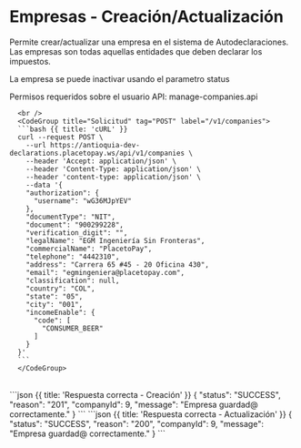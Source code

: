 <MissingTranslationBanner />

# Empresas - Creación/Actualización

Permite crear/actualizar una empresa en el sistema de Autodeclaraciones. Las empresas son todas aquellas entidades que deben declarar los impuestos.

La empresa se puede inactivar usando el parametro status

Permisos requeridos sobre el usuario API: manage-companies.api

<Row>
  <Col>
        <ApiReader
          path="/api/v1/companies"
          method="POST"
          api={props.refs}
        />
  </Col>
   <Col sticky>

      <br />
      <CodeGroup title="Solicitud" tag="POST" label="/v1/companies">
      ```bash {{ title: 'cURL' }}
      curl --request POST \
        --url https://antioquia-dev-declarations.placetopay.ws/api/v1/companies \
        --header 'Accept: application/json' \
        --header 'Content-Type: application/json' \
        --header 'content-type: application/json' \
        --data '{
        "authorization": {
          "username": "wG36MJpYEV"
        },
        "documentType": "NIT",
        "document": "900299228",
        "verification_digit": "",
        "legalName": "EGM Ingeniería Sin Fronteras",
        "commercialName": "PlacetoPay",
        "telephone": "4442310",
        "address": "Carrera 65 #45 - 20 Oficina 430",
        "email": "egmingeniera@placetopay.com",
        "classification": null,
        "country": "COL",
        "state": "05",
        "city": "001",
        "incomeEnable": {
          "code": [
            "CONSUMER_BEER"
          ]
        }
      }'
      ```
      </CodeGroup>
  </Col>
</Row>

<Row>
  <Col>
    <ApiReader
      path="/api/v1/companies"
      method="post"
      type="response"
      api={props.refs}
    />
  </Col>

  <Col sticky>
    <br />
    <CodeGroup title="Respuesta">
    ```json {{ title: 'Respuesta correcta - Creación' }}
    {
      "status": "SUCCESS",
      "reason": "201",
      "companyId": 9,
      "message": "Empresa guardad@ correctamente."
    }
    ```
    ```json {{ title: 'Respuesta correcta - Actualización' }}
    {
      "status": "SUCCESS",
      "reason": "200",
      "companyId": 9,
      "message": "Empresa guardad@ correctamente."
    }
    ```
    </CodeGroup>
  </Col>
</Row>

